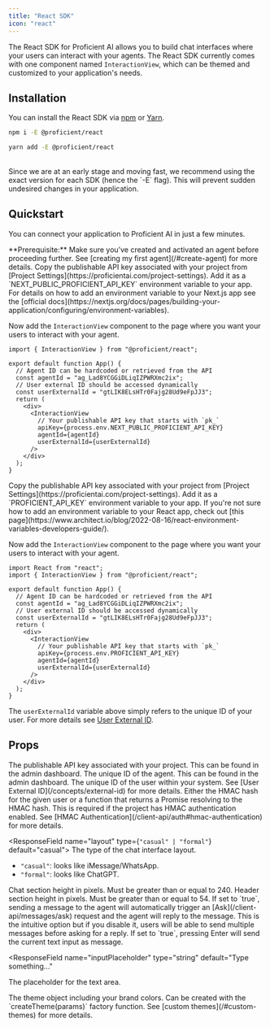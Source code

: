 ```yaml
---
title: "React SDK"
icon: "react"
---
```


The React SDK for Proficient AI allows you to build chat interfaces where your users can interact
with your agents. The React SDK currently comes with one component named `InteractionView`, which
can be themed and customized to your application's needs.

## Installation

You can install the React SDK via [npm](https://www.npmjs.com/package/@proficient/react) or [Yarn](https://yarnpkg.com/package/@proficient/react).

<CodeGroup>

```bash npm
npm i -E @proficient/react
```

```bash yarn
yarn add -E @proficient/react
```

</CodeGroup>

<br />

<Tip>
  Since we are at an early stage and moving fast, we recommend using the exact
  version for each SDK (hence the `-E` flag). This will prevent sudden undesired
  changes in your application.
</Tip>

## Quickstart

You can connect your application to Proficient AI in just a few minutes.

<Info>
  **Prerequisite:** Make sure you've created and activated an agent before
  proceeding further. See [creating my first agent](/#create-agent) for more
  details.
</Info>

<Tabs>
  <Tab title="Next.js">
Copy the publishable API key associated with your project from [Project Settings](https://proficientai.com/project-settings).
Add it as a `NEXT_PUBLIC_PROFICIENT_API_KEY` environment variable to your app.

<Tip>
  For details on how to add an environment variable to your Next.js app see the
  [official
  docs](https://nextjs.org/docs/pages/building-your-application/configuring/environment-variables).
</Tip>

Now add the `InteractionView` component to the page where you want your users to interact
with your agent.

```tsx
import { InteractionView } from "@proficient/react";

export default function App() {
  // Agent ID can be hardcoded or retrieved from the API
  const agentId = "ag_Lad8YCGGiDLiqIZPWRXmc2ix";
  // User external ID should be accessed dynamically
  const userExternalId = "gtLIK8ELsHTr0Fajg28Ud9eFpJJ3";
  return (
    <div>
      <InteractionView
        // Your publishable API key that starts with `pk_`
        apiKey={process.env.NEXT_PUBLIC_PROFICIENT_API_KEY}
        agentId={agentId}
        userExternalId={userExternalId}
      />
    </div>
  );
}
```

  </Tab>
  <Tab title="Other React">
Copy the publishable API key associated with your project from [Project Settings](https://proficientai.com/project-settings).
Add it as a `PROFICIENT_API_KEY` environment variable to your app.

<Tip>
  If you're not sure how to add an environment variable to your React app, check
  out [this
  page](https://www.architect.io/blog/2022-08-16/react-environment-variables-developers-guide/).
</Tip>

Now add the `InteractionView` component to the page where you want your users to interact
with your agent.

```tsx
import React from "react";
import { InteractionView } from "@proficient/react";

export default function App() {
  // Agent ID can be hardcoded or retrieved from the API
  const agentId = "ag_Lad8YCGGiDLiqIZPWRXmc2ix";
  // User external ID should be accessed dynamically
  const userExternalId = "gtLIK8ELsHTr0Fajg28Ud9eFpJJ3";
  return (
    <div>
      <InteractionView
        // Your publishable API key that starts with `pk_`
        apiKey={process.env.PROFICIENT_API_KEY}
        agentId={agentId}
        userExternalId={userExternalId}
      />
    </div>
  );
}
```

  </Tab>
</Tabs>

The `userExternalId` variable above simply refers to the unique ID of your user. For
more details see [User External ID](/concepts#external-id).

## Props

<ResponseField name="apiKey" type="string" required>
  The publishable API key associated with your project. This can be found in the
  admin dashboard.
</ResponseField>

<ResponseField name="agentId" type="string" required>
  The unique ID of the agent. This can be found in the admin dashboard.
</ResponseField>

<ResponseField name="userExternalId" type="string" required>
  The unique ID of the user within your system. See [User External
  ID](/concepts/external-id) for more details.
</ResponseField>

<ResponseField name="userHmac" type="string | () => Promise<string>">
  Either the HMAC hash for the given user or a function that returns a Promise
  resolving to the HMAC hash. This is required if the project has HMAC
  authentication enabled. See [HMAC
  Authentication](/client-api/auth#hmac-authentication) for more details.
</ResponseField>

<ResponseField name="layout" type={`"casual" | "formal"`} default="casual">
  The type of the chat interface layout.

- `"casual"`: looks like iMessage/WhatsApp.
- `"formal"`: looks like ChatGPT.

</ResponseField>

<ResponseField name="chatSectionHeight" type="number" default={320}>
  Chat section height in pixels. Must be greater than or equal to 240.
</ResponseField>

<ResponseField name="headerSectionHeight" type="number" default={54}>
  Header section height in pixels. Must be greater than or equal to 54.
</ResponseField>

<ResponseField name="autoRequestReply" type="boolean" default={true}>
  If set to `true`, sending a message to the agent will automatically trigger an
  [Ask](/client-api/messages/ask) request and the agent will reply to the
  message. This is the intuitive option but if you disable it, users will be
  able to send multiple messages before asking for a reply.
</ResponseField>

<ResponseField name="sendOnEnter" type="boolean" default={true}>
  If set to `true`, pressing Enter will send the current text input as message.
</ResponseField>

<ResponseField
  name="inputPlaceholder"
  type="string"
  default="Type something..."
>
  The placeholder for the text area.
</ResponseField>

<ResponseField name="theme" type="ProficientTheme">
  The theme object including your brand colors. Can be created with the
  `createTheme(params)` factory function. See [custom themes](/#custom-themes)
  for more details.
</ResponseField>
